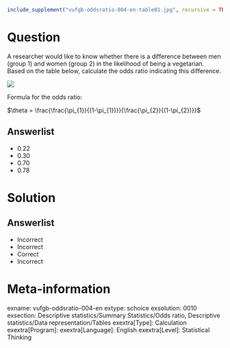 ```r
include_supplement("vufgb-oddsratio-004-en-table01.jpg", recursive = TRUE)
```

Question
========
  
A researcher would like to know whether there is a difference between men (group 1) and women (group 2) in the likelihood of being a vegetarian. Based on the table below, calculate the odds ratio indicating this difference.

![](vufgb-oddsratio-004-en-table01.jpg)

Formula for the odds ratio:

$\theta = \frac{\frac{\pi_{1}}{(1-\pi_{1})}}{\frac{\pi_{2}}{(1-\pi_{2})}}$
  
Answerlist
----------
* 0.22 
* 0.30 
* 0.70
* 0.78

Solution
========

Answerlist
----------
* Incorrect
* Incorrect
* Correct
* Incorrect

Meta-information
================
exname: vufgb-oddsratio-004-en
extype: schoice
exsolution: 0010
exsection: Descriptive statistics/Summary Statistics/Odds ratio, Descriptive statistics/Data representation/Tables
exextra[Type]: Calculation
exextra[Program]: 
exextra[Language]: English
exextra[Level]: Statistical Thinking
